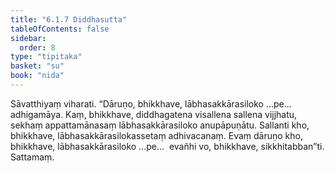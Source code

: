 ```yaml
---
title: "6.1.7 Diddhasutta"
tableOfContents: false
sidebar:
  order: 8
type: "tipitaka"
basket: "su"
book: "nida"
---
```



<DynamicBreadcrumb />

<Division number="163" book="nida">

<Paragraph number="1036" book="nida">
Sāvatthiyaṃ viharati. “Dāruṇo, bhikkhave, lābhasakkārasiloko …pe…  adhigamāya. Kaṃ, bhikkhave, diddhagatena visallena sallena vijjhatu, sekhaṃ appattamānasaṃ lābhasakkārasiloko anupāpuṇātu.
</Paragraph>

<Paragraph number="1037" book="nida">
Sallanti kho, bhikkhave, lābhasakkārasilokassetaṃ adhivacanaṃ. Evaṃ dāruṇo kho, bhikkhave, lābhasakkārasiloko …pe…  evañhi vo, bhikkhave, sikkhitabban”ti.

</Paragraph>
</Division>

<Paragraph number="1038" type="center" book="nida">
Sattamaṃ.
</Paragraph>